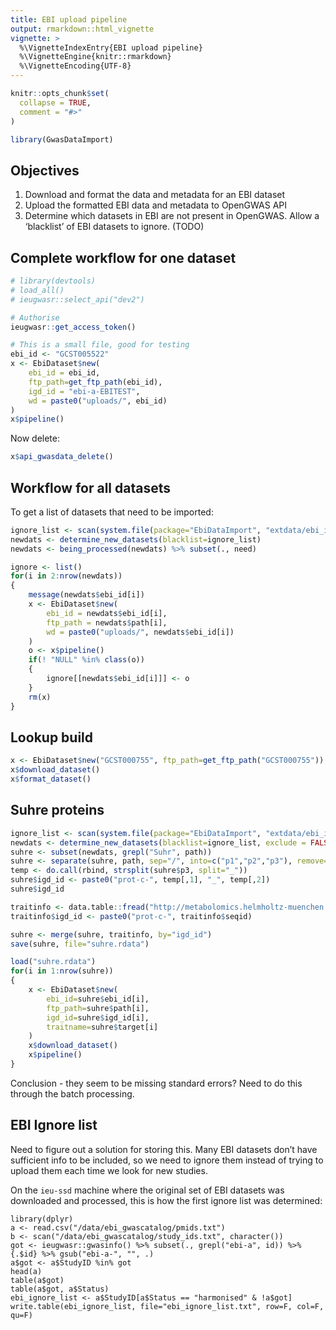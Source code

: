 ```yaml
---
title: EBI upload pipeline
output: rmarkdown::html_vignette
vignette: >
  %\VignetteIndexEntry{EBI upload pipeline}
  %\VignetteEngine{knitr::rmarkdown}
  %\VignetteEncoding{UTF-8}
---
```


```r
knitr::opts_chunk$set(
  collapse = TRUE,
  comment = "#>"
)
```

```r
library(GwasDataImport)
```

## Objectives

1. Download and format the data and metadata for an EBI dataset
2. Upload the formatted EBI data and metadata to OpenGWAS API
3. Determine which datasets in EBI are not present in OpenGWAS. Allow a 'blacklist' of EBI datasets to ignore. (TODO)



## Complete workflow for one dataset

```r

# library(devtools)
# load_all()
# ieugwasr::select_api("dev2")

# Authorise
ieugwasr::get_access_token()

# This is a small file, good for testing
ebi_id <- "GCST005522"
x <- EbiDataset$new(
	ebi_id = ebi_id, 
	ftp_path=get_ftp_path(ebi_id),
	igd_id = "ebi-a-EBITEST",
	wd = paste0("uploads/", ebi_id)
)
x$pipeline()
```

Now delete:

```r
x$api_gwasdata_delete()
```


## Workflow for all datasets

To get a list of datasets that need to be imported:

```r
ignore_list <- scan(system.file(package="EbiDataImport", "extdata/ebi_ignore_list.txt"), character())
newdats <- determine_new_datasets(blacklist=ignore_list)
newdats <- being_processed(newdats) %>% subset(., need)
```



```r
ignore <- list()
for(i in 2:nrow(newdats))
{
	message(newdats$ebi_id[i])
	x <- EbiDataset$new(
		ebi_id = newdats$ebi_id[i], 
		ftp_path = newdats$path[i],
		wd = paste0("uploads/", newdats$ebi_id[i])
	)
	o <- x$pipeline()
	if(! "NULL" %in% class(o))
	{
		ignore[[newdats$ebi_id[i]]] <- o
	}
	rm(x)
}
```

## Lookup build

```r
x <- EbiDataset$new("GCST000755", ftp_path=get_ftp_path("GCST000755"))
x$download_dataset()
x$format_dataset()
```

## Suhre proteins

```r
ignore_list <- scan(system.file(package="EbiDataImport", "extdata/ebi_ignore_list.txt"), character())
newdats <- determine_new_datasets(blacklist=ignore_list, exclude = FALSE)
suhre <- subset(newdats, grepl("Suhr", path))
suhre <- separate(suhre, path, sep="/", into=c("p1","p2","p3"), remove=F)
temp <- do.call(rbind, strsplit(suhre$p3, split="_"))
suhre$igd_id <- paste0("prot-c-", temp[,1], "_", temp[,2])
suhre$igd_id

traitinfo <- data.table::fread("http://metabolomics.helmholtz-muenchen.de/pgwas/download/probeanno.tsv", sep="\t")
traitinfo$igd_id <- paste0("prot-c-", traitinfo$seqid)

suhre <- merge(suhre, traitinfo, by="igd_id")
save(suhre, file="suhre.rdata")

load("suhre.rdata")
for(i in 1:nrow(suhre))
{
	x <- EbiDataset$new(
		ebi_id=suhre$ebi_id[i],
		ftp_path=suhre$path[i],
		igd_id=suhre$igd_id[i],
		traitname=suhre$target[i]
	)
	x$download_dataset()
	x$pipeline()
}
```

Conclusion - they seem to be missing standard errors? Need to do this through the batch processing.



## EBI Ignore list

Need to figure out a solution for storing this. Many EBI datasets don't have sufficient info to be included, so we need to ignore them instead of trying to upload them each time we look for new studies.

On the `ieu-ssd` machine where the original set of EBI datasets was downloaded and processed, this is how the first ignore list was determined:

```
library(dplyr)
a <- read.csv("/data/ebi_gwascatalog/pmids.txt")
b <- scan("/data/ebi_gwascatalog/study_ids.txt", character())
got <- ieugwasr::gwasinfo() %>% subset(., grepl("ebi-a", id)) %>% {.$id} %>% gsub("ebi-a-", "", .)
a$got <- a$StudyID %in% got
head(a)
table(a$got)
table(a$got, a$Status)
ebi_ignore_list <- a$StudyID[a$Status == "harmonised" & !a$got]
write.table(ebi_ignore_list, file="ebi_ignore_list.txt", row=F, col=F, qu=F)
```

